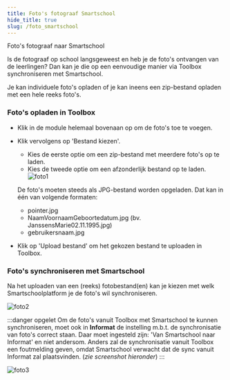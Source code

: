 ```yaml
---
title: Foto's fotograaf Smartschool
hide_title: true
slug: /foto_smartschool
---
```

<ImageTitle img="portrait.png">Foto's fotograaf naar Smartschool</ImageTitle>

Is de fotograaf op school langsgeweest en heb je de foto's ontvangen van de leerlingen? Dan kan je die op een eenvoudige manier via Toolbox synchroniseren met Smartschool. 

Je kan individuele foto's opladen of je kan ineens een zip-bestand opladen met een hele reeks foto's. 

### Foto's opladen in Toolbox

- Klik in de module helemaal bovenaan op <LegacyAction img="pluscircle.png" text="Foto's uploaden"/> om de foto's toe te voegen.

- Klik vervolgens op 'Bestand kiezen'. 
    - Kies de eerste optie om een zip-bestand met meerdere foto's op te laden.
    - Kies de tweede optie om een afzonderlijk bestand op te laden. 
    ![foto1](./foto1.PNG)
    
    De foto's moeten steeds als JPG-bestand worden opgeladen. Dat kan in één van volgende formaten:
    - pointer.jpg
    - NaamVoornaamGeboortedatum.jpg (bv. JanssensMarie02.11.1995.jpg) 
    - gebruikersnaam.jpg

- Klik op 'Upload bestand' om het gekozen bestand te uploaden in Toolbox.

### Foto's synchroniseren met Smartschool 

Na het uploaden van een (reeks) fotobestand(en) kan je kiezen met welk Smartschoolplatform je de foto's wil synchroniseren. 

  ![foto2](./foto2.png)

:::danger opgelet
Om de foto's vanuit Toolbox met Smartschool te kunnen synchroniseren, moet ook in **Informat** de instelling m.b.t. de synchronisatie van foto's correct staan. Daar moet ingesteld zijn: 'Van Smartschool naar Informat' en niet andersom. Anders zal de synchronisatie vanuit Toolbox een foutmelding geven, omdat Smartschool verwacht dat de sync vanuit Informat zal plaatsvinden. (*zie screenshot hieronder*)
:::

  ![foto3](./foto3.png)





